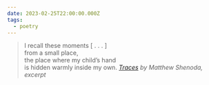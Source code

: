 ```yaml
---
date: 2023-02-25T22:00:00.000Z
tags:
  - poetry
---
```

> I recall these moments [ . . . ]<br/>
> from a small place,<br/>
> the place where my child’s hand<br/>
> is hidden warmly inside my own.
> <cite><i>[Traces](https://poems.com/poem/traces/)</i> by Matthew Shenoda, excerpt</cite>
